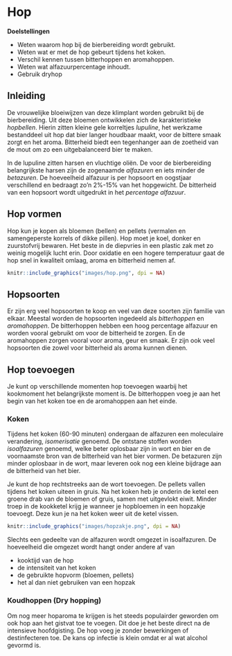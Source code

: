 <!-- # (PART) Deel 3 {-} -->
# Hop

**Doelstellingen**

-  Weten waarom hop bij de bierbereiding wordt gebruikt.
-  Weten wat er met de hop gebeurt tijdens het koken.
-  Verschil kennen tussen bitterhoppen en aromahoppen.
-  Weten wat alfazuurpercentage inhoudt.
-  Gebruik dryhop

## Inleiding

De vrouwelijke bloeiwijzen van deze klimplant worden gebruikt bij de bierbereiding. Uit deze bloemen ontwikkelen zich de karakteristieke *hopbellen*. Hierin zitten kleine gele korreltjes *lupuline*, het werkzame bestanddeel uit hop dat bier langer houdbaar maakt, voor de bittere smaak zorgt en het aroma. Bitterheid biedt een tegenhanger aan de zoetheid van de mout om zo een uitgebalanceerd bier te maken.

In de lupuline zitten harsen en vluchtige oliën. De voor de bierbereiding belangrijkste harsen zijn de zogenaamde *alfazuren* en iets minder de *betazuren*. De hoeveelheid alfazuur is per hopsoort en oogstjaar verschillend en bedraagt zo'n 2%-15% van het hopgewicht. De bitterheid van een hopsoort wordt uitgedrukt in het *percentage alfazuur*.

## Hop vormen

Hop kun je kopen als bloemen (bellen) en pellets (vermalen en samengeperste korrels of dikke pillen). Hop moet je koel, donker en zuurstofvrij bewaren. Het beste in de diepvries in een plastic zak met zo weinig mogelijk lucht erin. Door oxidatie en een hogere temperatuur gaat de hop snel in kwaliteit omlaag, aroma en bitterheid nemen af.

```r
knitr::include_graphics("images/hop.png", dpi = NA)
```

## Hopsoorten

Er zijn erg veel hopsoorten te koop en veel van deze soorten zijn familie van elkaar. Meestal worden de hopsoorten ingedeeld als *bitterhoppen* en *aromahoppen*. De bitterhoppen hebben een hoog percentage alfazuur en worden vooral gebruikt om voor de bitterheid te zorgen. En de aromahoppen zorgen vooral voor aroma, geur en smaak. Er zijn ook veel hopsoorten die zowel voor bitterheid als aroma kunnen dienen.

## Hop toevoegen

Je kunt op verschillende momenten hop toevoegen waarbij het kookmoment het belangrijkste moment is. De bitterhoppen voeg je aan het begin van het koken toe en de aromahoppen aan het einde.

### Koken

Tijdens het koken (60-90 minuten) ondergaan de alfazuren een moleculaire verandering, *isomerisatie* genoemd. De ontstane stoffen worden *isoalfazuren* genoemd, welke beter oplosbaar zijn in wort en bier en de voornaamste bron van de bitterheid van het bier vormen. De betazuren zijn minder oplosbaar in de wort, maar leveren ook nog een kleine bijdrage aan de bitterheid van het bier.

Je kunt de hop rechtstreeks aan de wort toevoegen. De pellets vallen tijdens het koken uiteen in gruis. Na het koken heb je onderin de ketel een groene drab van de bloemen of gruis, samen met uitgevlokt eiwit. Minder troep in de kookketel krijg je wanneer je hopbloemen in een hopzakje toevoegt. Deze kun je na het koken weer uit de ketel vissen.

```r
knitr::include_graphics("images/hopzakje.png", dpi = NA)
```

Slechts een gedeelte van de alfazuren wordt omgezet in isoalfazuren. De hoeveelheid die omgezet wordt hangt onder andere af van

-  kooktijd van de hop
-  de intensiteit van het koken
-  de gebruikte hopvorm (bloemen, pellets)
-  het al dan niet gebruiken van een hopzak

### Koudhoppen (Dry hopping)

Om nog meer hoparoma te krijgen is het steeds populairder geworden om ook hop aan het gistvat toe te voegen. Dit doe je het beste direct na de intensieve hoofdgisting. De hop voeg je zonder bewerkingen of destinfecteren toe. De kans op infectie is klein omdat er al wat alcohol gevormd is.